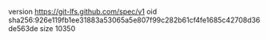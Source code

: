 version https://git-lfs.github.com/spec/v1
oid sha256:926e119fb1ee31883a53065a5e807f99c282b61cf4fe1685c42708d36de563de
size 10350
